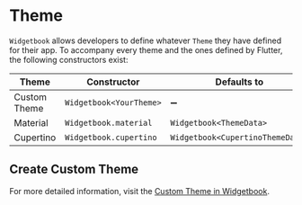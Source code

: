 # Theme

`Widgetbook` allows developers to define whatever `Theme` they have defined for their app.
To accompany every theme and the ones defined by Flutter, the following constructors
exist:

| Theme        | Constructor             | Defaults to                      |
| ------------ | ----------------------- | -------------------------------- |
| Custom Theme | `Widgetbook<YourTheme>` | ➖                               |
| Material     | `Widgetbook.material`   | `Widgetbook<ThemeData>`          |
| Cupertino    | `Widgetbook.cupertino`  | `Widgetbook<CupertinoThemeData>` |

## Create Custom Theme

For more detailed information, visit the
[Custom Theme in Widgetbook](/cookbook/custom-theme).
